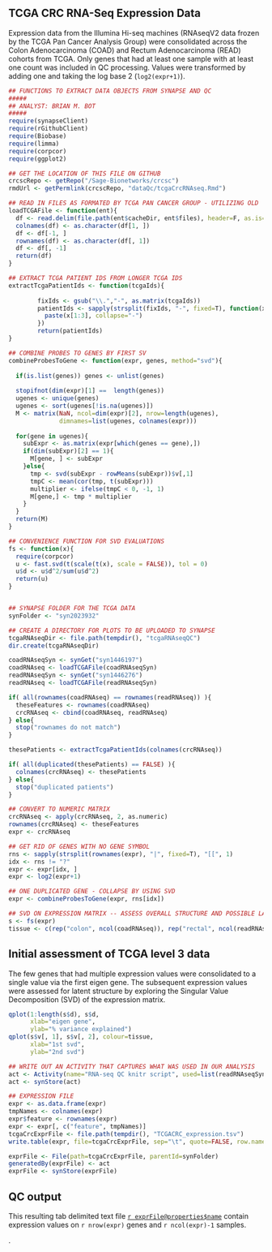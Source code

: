 ## TCGA CRC RNA-Seq Expression Data

Expression data from the Illumina Hi-seq machines (RNAseqV2 data frozen by the TCGA Pan Cancer Analysis Group) were consolidated across the Colon Adenocarcinoma (COAD) and Rectum Adenocarcinoma (READ) cohorts from TCGA. Only genes that had at least one sample with at least one count was included in QC processing. Values were transformed by adding one and taking the log base 2 (`log2(expr+1)`).
```r
## FUNCTIONS TO EXTRACT DATA OBJECTS FROM SYNAPSE AND QC
#####
## ANALYST: BRIAN M. BOT
#####
require(synapseClient)
require(rGithubClient)
require(Biobase)
require(limma)
require(corpcor)
require(ggplot2)

## GET THE LOCATION OF THIS FILE ON GITHUB
crcscRepo <- getRepo("/Sage-Bionetworks/crcsc")
rmdUrl <- getPermlink(crcscRepo, "dataQc/tcgaCrcRNAseq.Rmd")

## READ IN FILES AS FORMATED BY TCGA PAN CANCER GROUP - UTILIZING OLD 'DATA' OBJECTS INSTEAD OF FILES
loadTCGAFile <- function(ent){
  df <- read.delim(file.path(ent$cacheDir, ent$files), header=F, as.is=T, na.strings=c("", "NA", " "))
  colnames(df) <- as.character(df[1, ])
  df <- df[-1, ]
  rownames(df) <- as.character(df[, 1])
  df <- df[, -1]
  return(df)
}

## EXTRACT TCGA PATIENT IDS FROM LONGER TCGA IDS
extractTcgaPatientIds <- function(tcgaIds){
        
        fixIds <- gsub("\\.","-", as.matrix(tcgaIds))
        patientIds <- sapply(strsplit(fixIds, "-", fixed=T), function(x){
          paste(x[1:3], collapse="-")
        })
        return(patientIds)
}

## COMBINE PROBES TO GENES BY FIRST SV
combineProbesToGene <- function(expr, genes, method="svd"){
  
  if(is.list(genes)) genes <- unlist(genes)
  
  stopifnot(dim(expr)[1] ==  length(genes))
  ugenes <- unique(genes)
  ugenes <- sort(ugenes[!is.na(ugenes)])
  M <- matrix(NaN, ncol=dim(expr)[2], nrow=length(ugenes),
              dimnames=list(ugenes, colnames(expr)))
  
  for(gene in ugenes){
    subExpr <- as.matrix(expr[which(genes == gene),])
    if(dim(subExpr)[2] == 1){
      M[gene, ] <- subExpr
    }else{
      tmp <- svd(subExpr - rowMeans(subExpr))$v[,1]
      tmpC <- mean(cor(tmp, t(subExpr)))
      multiplier <- ifelse(tmpC < 0, -1, 1)
      M[gene,] <- tmp * multiplier
    }
  }
  return(M)
}

## CONVENIENCE FUNCTION FOR SVD EVALUATIONS
fs <- function(x){
  require(corpcor)
  u <- fast.svd(t(scale(t(x), scale = FALSE)), tol = 0)
  u$d <- u$d^2/sum(u$d^2)
  return(u)
}


## SYNAPSE FOLDER FOR THE TCGA DATA
synFolder <- "syn2023932"

## CREATE A DIRECTORY FOR PLOTS TO BE UPLOADED TO SYNAPSE
tcgaRNAseqDir <- file.path(tempdir(), "tcgaRNAseqQC")
dir.create(tcgaRNAseqDir)

coadRNAseqSyn <- synGet("syn1446197")
coadRNAseq <- loadTCGAFile(coadRNAseqSyn)
readRNAseqSyn <- synGet("syn1446276")
readRNAseq <- loadTCGAFile(readRNAseqSyn)

if( all(rownames(coadRNAseq) == rownames(readRNAseq)) ){
  theseFeatures <- rownames(coadRNAseq)
  crcRNAseq <- cbind(coadRNAseq, readRNAseq)
} else{
  stop("rownames do not match")
}

thesePatients <- extractTcgaPatientIds(colnames(crcRNAseq))

if( all(duplicated(thesePatients) == FALSE) ){
  colnames(crcRNAseq) <- thesePatients
} else{
  stop("duplicated patients")
}

## CONVERT TO NUMERIC MATRIX
crcRNAseq <- apply(crcRNAseq, 2, as.numeric)
rownames(crcRNAseq) <- theseFeatures
expr <- crcRNAseq

## GET RID OF GENES WITH NO GENE SYMBOL
rns <- sapply(strsplit(rownames(expr), "|", fixed=T), "[[", 1)
idx <- rns != "?"
expr <- expr[idx, ]
expr <- log2(expr+1)

## ONE DUPLICATED GENE - COLLAPSE BY USING SVD
expr <- combineProbesToGene(expr, rns[idx])

## SVD ON EXPRESSION MATRIX -- ASSESS OVERALL STRUCTURE AND POSSIBLE LATENT STRUCTURE
s <- fs(expr)
tissue <- c(rep("colon", ncol(coadRNAseq)), rep("rectal", ncol(readRNAseq)))
```

## Initial assessment of TCGA level 3 data
The few genes that had multiple expression values were consolidated to a single value via the first eigen gene. The subsequent expression values were assessed for latent structure by exploring the Singular Value Decomposition (SVD) of the expression matrix.

```r
qplot(1:length(s$d), s$d,
      xlab="eigen gene",
      ylab="% variance explained")
qplot(s$v[, 1], s$v[, 2], colour=tissue,
      xlab="1st svd",
      ylab="2nd svd")
```
```r
## WRITE OUT AN ACTIVITY THAT CAPTURES WHAT WAS USED IN OUR ANALYSIS
act <- Activity(name="RNA-seq QC knitr script", used=list(readRNAseqSyn, coadRNAseqSyn, list(url=rmdUrl, name=basename(rmdUrl), wasExecuted=TRUE)))
act <- synStore(act)

## EXPRESSION FILE
expr <- as.data.frame(expr)
tmpNames <- colnames(expr)
expr$feature <- rownames(expr)
expr <- expr[, c("feature", tmpNames)]
tcgaCrcExprFile <- file.path(tempdir(), "TCGACRC_expression.tsv")
write.table(expr, file=tcgaCrcExprFile, sep="\t", quote=FALSE, row.names=FALSE)

exprFile <- File(path=tcgaCrcExprFile, parentId=synFolder)
generatedBy(exprFile) <- act
exprFile <- synStore(exprFile)
```
## QC output
This resulting tab delimited text file [`r exprFile@properties$name`](#!Synapse:`r exprFile@properties$id`) contain expression values on `r nrow(expr)` genes and `r ncol(expr)-1` samples.


.